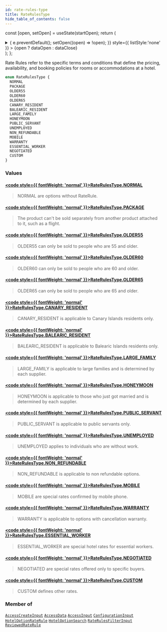```yaml
---
id: rate-rules-type
title: RateRulesType
hide_table_of_contents: false
---
```






const [open, setOpen] = useState(startOpen);
return (
<details {...(open ? { open: true } : {})} className="details" style={{ border:'none', boxShadow:'none', background:'var(--ifm-background-color)' }}>
<summary
onClick={(e) => {
e.preventDefault();
setOpen((open) => !open);
}}
style={{ listStyle:'none' }} >
{open ? dataOpen : dataClose}
</summary>
{open && children}
</details>
);
};

Rate Rules refer to the specific terms and conditions that define the pricing, availability, and booking policies for rooms or accommodations at a hotel.

```graphql
enum RateRulesType {
  NORMAL
  PACKAGE
  OLDER55
  OLDER60
  OLDER65
  CANARY_RESIDENT
  BALEARIC_RESIDENT
  LARGE_FAMILY
  HONEYMOON
  PUBLIC_SERVANT
  UNEMPLOYED
  NON_REFUNDABLE
  MOBILE
  WARRANTY
  ESSENTIAL_WORKER
  NEGOTIATED
  CUSTOM
}
```

### Values

#### [<code style={{ fontWeight: 'normal' }}>RateRulesType.<b>NORMAL</b></code>](#)

> NORMAL are options without RateRule.

#### [<code style={{ fontWeight: 'normal' }}>RateRulesType.<b>PACKAGE</b></code>](#)

> The product can't be sold separately from another product attached to it, such as a flight.

#### [<code style={{ fontWeight: 'normal' }}>RateRulesType.<b>OLDER55</b></code>](#)

> OLDER55 can only be sold to people who are 55 and older.

#### [<code style={{ fontWeight: 'normal' }}>RateRulesType.<b>OLDER60</b></code>](#)

> OLDER60 can only be sold to people who are 60 and older.

#### [<code style={{ fontWeight: 'normal' }}>RateRulesType.<b>OLDER65</b></code>](#)

> OLDER65 can only be sold to people who are 65 and older.

#### [<code style={{ fontWeight: 'normal' }}>RateRulesType.<b>CANARY_RESIDENT</b></code>](#)

> CANARY_RESIDENT is applicable to Canary Islands residents only.

#### [<code style={{ fontWeight: 'normal' }}>RateRulesType.<b>BALEARIC_RESIDENT</b></code>](#)

> BALEARIC_RESIDENT is applicable to Balearic Islands residents only.

#### [<code style={{ fontWeight: 'normal' }}>RateRulesType.<b>LARGE_FAMILY</b></code>](#)

> LARGE_FAMILY is applicable to large families and is determined by each supplier.

#### [<code style={{ fontWeight: 'normal' }}>RateRulesType.<b>HONEYMOON</b></code>](#)

> HONEYMOON is applicable to those who just got married and is determined by each supplier.

#### [<code style={{ fontWeight: 'normal' }}>RateRulesType.<b>PUBLIC_SERVANT</b></code>](#)

> PUBLIC_SERVANT is applicable to public servants only.

#### [<code style={{ fontWeight: 'normal' }}>RateRulesType.<b>UNEMPLOYED</b></code>](#)

> UNEMPLOYED applies to individuals who are without work.

#### [<code style={{ fontWeight: 'normal' }}>RateRulesType.<b>NON_REFUNDABLE</b></code>](#)

> NON_REFUNDABLE is applicable to non refundable options.

#### [<code style={{ fontWeight: 'normal' }}>RateRulesType.<b>MOBILE</b></code>](#)

> MOBILE are special rates confirmed by mobile phone.

#### [<code style={{ fontWeight: 'normal' }}>RateRulesType.<b>WARRANTY</b></code>](#)

> WARRANTY is applicable to options with cancellation warranty.

#### [<code style={{ fontWeight: 'normal' }}>RateRulesType.<b>ESSENTIAL_WORKER</b></code>](#)

> ESSENTIAL_WORKER are special hotel rates for essential workers.

#### [<code style={{ fontWeight: 'normal' }}>RateRulesType.<b>NEGOTIATED</b></code>](#)

> NEGOTIATED are special rates offered only to specific buyers.

#### [<code style={{ fontWeight: 'normal' }}>RateRulesType.<b>CUSTOM</b></code>](#)

> CUSTOM defines other rates.

### Member of

[`AccessCreateInput`](/api/inputs/access-create-input) <Badge class="badge badge--secondary" text="input"/><Bullet />[`AccessData`](/api/objects/access-data) <Badge class="badge badge--secondary" text="object"/><Bullet />[`AccessInput`](/api/inputs/access-input) <Badge class="badge badge--secondary" text="input"/><Bullet />[`ConfigurationInput`](/api/inputs/configuration-input) <Badge class="badge badge--secondary" text="input"/><Bullet />[`HotelOptionRateRule`](/api/objects/hotel-option-rate-rule) <Badge class="badge badge--secondary" text="object"/><Bullet />[`HotelOptionSearch`](/api/objects/hotel-option-search) <Badge class="badge badge--secondary" text="object"/><Bullet />[`RateRulesFilterInput`](/api/inputs/rate-rules-filter-input) <Badge class="badge badge--secondary" text="input"/><Bullet />[`ReviewedRateRule`](/api/objects/reviewed-rate-rule) <Badge class="badge badge--secondary" text="object"/>

